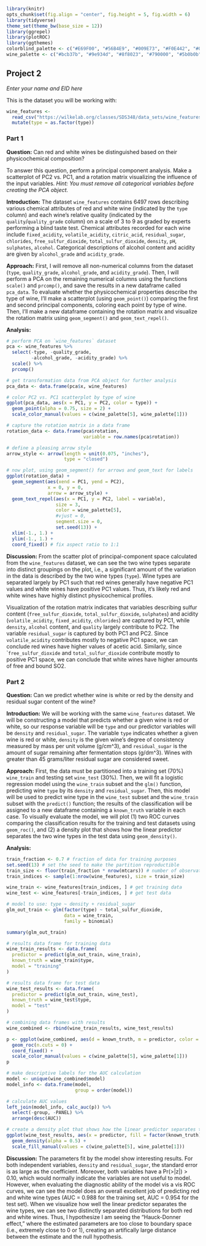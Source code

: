 ```r

library(knitr)
opts_chunk$set(fig.align = "center", fig.height = 5, fig.width = 6)
library(tidyverse)
theme_set(theme_bw(base_size = 12))
library(ggrepel)
library(plotROC)
library(ggthemes)
colorblind_palette <- c("#E69F00", "#56B4E9", "#009E73", "#F0E442", "#0072B2", "#D55E00", "#CC79A7", "#999999") # hex values for the colorblind-safe palette
wine_palette <- c("#bcb37b", "#9e934d", "#8f8023", "#790000", "#5b0b0b") # white(ish) to red wine hex values

```

## Project 2
*Enter your name and EID here*

This is the dataset you will be working with:
```r

wine_features <- 
  read_csv("https://wilkelab.org/classes/SDS348/data_sets/wine_features.csv") %>%
  mutate(type = as.factor(type))

```

### **Part 1**

**Question:** Can red and white wines be distinguished based on their physicochemical composition?

To answer this question, perform a principal component analysis. Make a scatterplot of PC2 vs. PC1, and a rotation matrix visualizing the influence of the input variables. *Hint: You must remove all categorical variables before creating the PCA object.*

**Introduction:** The dataset `wine_features` contains 6497 rows describing various chemical attributes of red and white wine (indicated by the `type` column) and each wine's relative quality (indicated by the `quality`/`quality_grade` column) on a scale of 3 to 9 as graded by experts performing a blind taste test. Chemical attributes recorded for each wine include `fixed_acidity`, `volatile_acidity`, `citric_acid`, `residual_sugar`, `chlorides`, `free_sulfur_dioxide`, `total_sulfur_dioxide`, `density`, `pH`, `sulphates`, `alcohol`. Categorical descriptions of alcohol content and acidity are given by `alcohol_grade` and `acidity_grade`.

**Approach:** First, I will remove all non-numerical columns from the dataset (`type`, `quality_grade`, `alcohol_grade`, and `acidity_grade`). Then, I will perform a PCA on the remaining numerical columns using the functions `scale()` and `prcomp()`, and save the results in a new dataframe called `pca_data`. To evaluate whether the physicochemical properties describe the type of wine, I'll make a scatterplot (using `geom_point()`) comparing the first and second principal components, coloring each point by type of wine. Then, I'll make a new dataframe containing the rotation matrix and visualize the rotation matrix using `geom_segment()` and `geom_text_repel()`.

**Analysis:**
```r

# perform PCA on `wine_features` dataset
pca <- wine_features %>%
  select(-type, -quality_grade,
         -alcohol_grade, -acidity_grade) %>%
  scale() %>%
  prcomp()

# get transformation data from PCA object for further analysis
pca_data <- data.frame(pca$x, wine_features)

```

```r

# color PC2 vs. PC1 scatterplot by type of wine
ggplot(pca_data, aes(x = PC1, y = PC2, color = type)) + 
  geom_point(alpha = 0.75, size = 2) + 
  scale_color_manual(values = c(wine_palette[5], wine_palette[1]))

```

```r

# capture the rotation matrix in a data frame
rotation_data <- data.frame(pca$rotation, 
                            variable = row.names(pca$rotation))

# define a pleasing arrow style
arrow_style <- arrow(length = unit(0.075, "inches"),
                     type = "closed")

# now plot, using geom_segment() for arrows and geom_text for labels
ggplot(rotation_data) +
  geom_segment(aes(xend = PC1, yend = PC2), 
               x = 0, y = 0, 
               arrow = arrow_style) +
  geom_text_repel(aes(x = PC1, y = PC2, label = variable), 
                  size = 3, 
                  color = wine_palette[5],
                  #vjust = 0,
                  segment.size = 0,
                  set.seed(13)) +
  xlim(-1., 1.) +
  ylim(-1., 1.) +
  coord_fixed() # fix aspect ratio to 1:1

```

**Discussion:** From the scatter plot of principal-component space calculated from the `wine_features` dataset, we can see the two wine types separate into distinct groupings on the plot, i.e., a significant amount of the variation in the data is described by the two wine types (`type`). Wine types are separated largely by PC1 such that red wines generally have negative PC1 values and white wines have positive PC1 values. Thus, it's likely red and white wines have highly distinct physicochemical profiles. 

Visualization of the rotation matrix indicates that variables describing sulfur content (`free_sulfur_dioxide`, `total_sulfur_dioxide`, `sulphates`) and acidity (`volatile_acidity`, `fixed_acidity`, `chlorides`) are captured by PC1, while `density`, `alcohol` content, and `quality` largely contribute to PC2. The variable `residual_sugar` is captured by both PC1 and PC2. Since `volatile_acidity` contributes mostly to negative PC1 space, we can conclude red wines have higher values of acetic acid. Similarly, since ``free_sulfur_dioxide` and `total_sulfur_dioxide` contribute mostly to positive PC1 space, we can conclude that white wines have higher amounts of free and bound SO2.

### **Part 2** 

**Question:** Can we predict whether wine is white or red by the density and residual sugar content of the wine? 

**Introduction:** We will be working with the same `wine_features` dataset. We will be constructing a model that predicts whether a given wine is red or white, so our response variable will be `type` and our predictor variables will be `density` and `residual_sugar`. The variable `type` indicates whether a given wine is red or white, `density` is the given wine's degree of consistency measured by mass per unit volume (g/cm^3), and `residual_sugar` is the amount of sugar remaining after fermentation stops (g/dm^3). Wines with greater than 45 grams/liter residual sugar are considered sweet.

**Approach:** First, the data must be partitioned into a training set (70%) `wine_train` and testing set `wine_test` (30%). Then, we will fit a logistic regression model using the `wine_train` subset and the `glm()` function, predicting wine `type` by its `density` and `residual_sugar`. Then, this model will be used to predict wine type in the `wine_test` subset and the `wine_train` subset with the `predict()` function; the results of the classification will be assigned to a new dataframe containing a `known_truth` variable in each case. To visually evaluate the model, we will plot (1) two ROC curves comparing the classification results for the training and test datasets using `geom_roc()`, and (2) a density plot that shows how the linear predictor separates the two wine types in the test data using `geom_density()`.

**Analysis:**
```r

train_fraction <- 0.7 # fraction of data for training purposes
set.seed(13) # set the seed to make the partition reproductible
train_size <- floor(train_fraction * nrow(mtcars)) # number of observations in training set
train_indices <- sample(1:nrow(wine_features), size = train_size)

wine_train <- wine_features[train_indices, ] # get training data
wine_test <- wine_features[-train_indices, ] # get test data

```

```r

# model to use: type ~ density + residual_sugar
glm_out_train <- glm(factor(type) ~ total_sulfur_dioxide,
                     data = wine_train, 
                     family = binomial)

summary(glm_out_train)

```

```r

# results data frame for training data
wine_train_results <- data.frame(
  predictor = predict(glm_out_train, wine_train),
  known_truth = wine_train$type,
  model = "training"
)

# results data frame for test data
wine_test_results <- data.frame(
  predictor = predict(glm_out_train, wine_test),
  known_truth = wine_test$type,
  model = "test"
)

# combining data frames with results
wine_combined <- rbind(wine_train_results, wine_test_results)

p <- ggplot(wine_combined, aes(d = known_truth, m = predictor, color = model)) +
  geom_roc(n.cuts = 0) +
  coord_fixed() +
  scale_color_manual(values = c(wine_palette[5], wine_palette[1]))
p

```

```r

# make descriptive labels for the AUC calculation
model <- unique(wine_combined$model)
model_info <- data.frame(model,
                         group = order(model))

# calculate AUC values
left_join(model_info, calc_auc(p)) %>%
  select(-group, -PANEL) %>%
  arrange(desc(AUC))

```


```r

# create a density plot that shows how the linear predictor separates the two wine types in the test data
ggplot(wine_test_results, aes(x = predictor, fill = factor(known_truth))) +
  geom_density(alpha = 0.5) +
  scale_fill_manual(values = c(wine_palette[5], wine_palette[1]))

```

**Discussion:** The parameters fit by the model show interesting results. For both independent variables, `density` and `residual_sugar`, the standard error is as large as the coefficient. Moreover, both variables have a Pr(>|z|) > 0.10, which would normally indicate the variables are not useful to model. However, when evaluating the diagnostic ability of the model vis a vis ROC curves, we can see the model does an overall excellent job of predicting red and white wine types (AUC = 0.988 for the training set, AUC = 0.954 for the test set). When we visualize how well the linear predictor separates the wine types, we can see two distinctly separated distributions for both red and white wines. Thus, I hypothesize I am seeing the "Hauck-Donner effect," where the estimated parameters are too close to boundary space (i.e., extremely close to 0 or 1), creating an artifically large distance between the estimate and the null hypothesis.